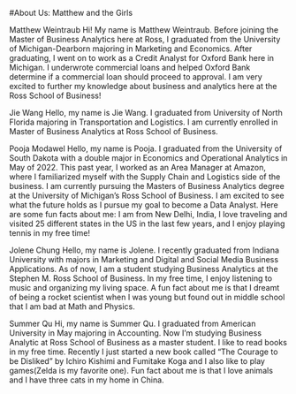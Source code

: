 #About Us: Matthew and the Girls

Matthew Weintraub
Hi! My name is Matthew Weintraub. Before joining the Master of Business Analytics here at Ross, I graduated from the University of Michigan-Dearborn majoring in Marketing and Economics. After graduating, I went on to work as a Credit Analyst for Oxford Bank here in Michigan. I underwrote commercial loans and helped Oxford Bank determine if a commercial loan should proceed to approval. I am very excited to further my knowledge about business and analytics here at the Ross School of Business!

Jie Wang
Hello, my name is Jie Wang. I graduated from University of North Florida majoring in Transportation and Logistics. I am currently enrolled in Master of Business Analytics at Ross School of Business. 

Pooja Modawel
Hello, my name is Pooja. I graduated from the University of South Dakota with a double major in Economics and Operational Analytics in May of 2022. This past year, I worked as an Area Manager at Amazon, where I familiarized myself with the Supply Chain and Logistics side of the business. I am currently pursuing the Masters of Business Analytics degree at the University of Michigan’s Ross School of Business. I am excited to see what the future holds as I pursue my goal to become a Data Analyst.
Here are some fun facts about me: I am from New Delhi, India, I love traveling and visited 25 different states in the US in the last few years, and I enjoy playing tennis in my free time!

Jolene Chung
Hello, my name is Jolene. I recently graduated from Indiana University with majors in Marketing and Digital and Social Media Business Applications. As of now, I am a student studying Business Analytics at the Stephen M. Ross School of Business. 
In my free time, I enjoy listening to music and organizing my living space. A fun fact about me is that I dreamt of being a rocket scientist when I was young but found out in middle school that I am bad at Math and Physics.

Summer Qu
Hi, my name is Summer Qu. I graduated from American University in May majoring in Accounting. Now I’m studying Business Analytic at Ross School of Business as a master student. I like to read books in my free time. Recently I just started a new book called “The Courage to be Disliked” by Ichiro Kishimi and Fumitake Koga and I also like to play games(Zelda is my favorite one). Fun fact about me is that I love animals and I have three cats in my home in China.